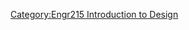 {{Gallery
|width=180
|height=135
|title=[[Engr215 Eco Hostel|Fall 2010 ENGR 215 Intro to Design Projects - HBCSL]]
|lines=5
|File:Thermosiphon Solar Shower1.png|<big><center>'''[[Samoa Hostel Thermosyphon Solar Shower System|Thermosyphon Solar Shower System]]'''</center></big> An outdoor shower that utilizes solar energy to heat the water

|File:TLA Final Design.jpeg|<big><center>'''[[Samoa Hostel Truth Tank|Samoa Hostel Truth Tank]]'''</center></big> Provides greywater treatment system for a satellite solar shower

|File:Room display.jpg|<big><center>'''[[Samoa Hostel Wattimus Prime|Samoa Hostel Wattimus Prime]]'''</center></big> A metering scheme that monitors the amount of energy used by the visitors
 
|File:Convective Heat loss Model Complete.jpg|<big><center>'''[[Samoa Hostel Feel The Heat| Can You Feel The Heatloss?]]'''</center></big> An education display about convection and heat loss

|File:PB164054 JPG.jpg|<big><center>'''[[Samoa Hostel natural paints|Samoa Hostel Natural Paints]]'''</center></big> A natural paint display to educate visitors of the Samoa Hostel

|File:PC051466.jpg|<big><center>'''[[Samoa Hostel Pain in the Axle|Pain in the Axle]]'''</center></big> A bicycle-powered electrical generator that powers a television and DVD player

|File:Buzzardswindbelt.JPG|<big><center>'''[[Samoa Hostel Windbelt|Samoa Hostel Windbelt]]'''</center></big>An array of wind belts that can charge a cell phone

|File:Mechanical Bike.jpg|<big><center>'''[[Samoa Hostel Mechanical Munchy-Maker|The Mechanical Munchy-Maker]]'''</center></big> A mechanical bicycle that generates energy to power a kitchen appliance

|File:ISmain.JPG|<big><center>'''[[Samoa Hostel Insulation Station]]'''</center></big> Educates visitors about the effectiveness insulation types and their relative costs

|File:Cookhousemodel_with_tank_wetland.jpg|<big><center>'''[[Samoa Hostel greywater island]]'''</center></big>Models, designs, and educates guests and implementers of hostel size greywater treatment
}}<noinclude>


[[Category:Engr215 Introduction to Design]]
</noinclude>